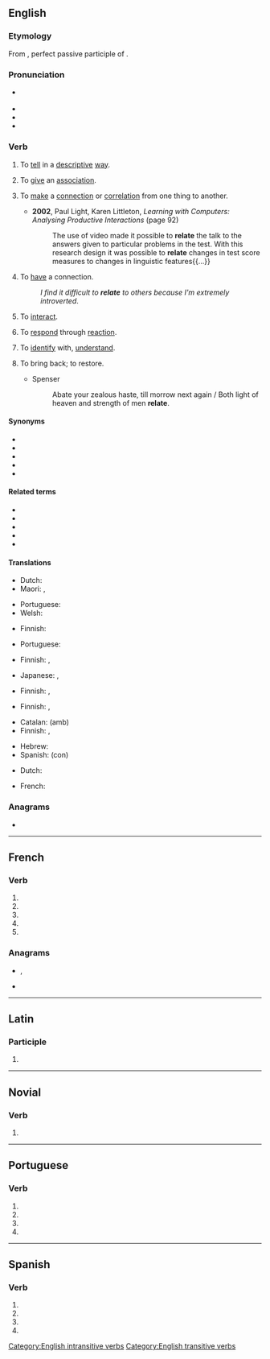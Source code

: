 {{also|relaté}}
==English==

===Etymology===
{{PIE root|en|telh₂}}
From {{etyl|la|en}} {{m|la|relātus}}, perfect passive participle of {{m|la|referō||carry back; report}}.

===Pronunciation===
* {{a|GenAm|RP}} {{IPA|/ɹɪˈleɪt/|/ɹiˈleɪt/|lang=en}}
* {{audio|En-us-relate.ogg|Audio (US)|lang=en}}
* {{rhymes|eɪt|lang=en}}
* {{hyphenation|re|late|lang=en}}

===Verb===
{{en-verb|relat}}

# {{lb|en|transitive}} To [[tell]] in a [[descriptive]] [[way]].
# {{lb|en|transitive}} To [[give]] an [[association]].
# {{lb|en|transitive}} To [[make]] a [[connection]] or [[correlation]] from one thing to another.
#* '''2002''', Paul Light, Karen Littleton, ''Learning with Computers: Analysing Productive Interactions'' (page 92)
#*: The use of video made it possible to '''relate''' the talk to the answers given to particular problems in the test. With this research design it was possible to '''relate''' changes in test score measures to changes in linguistic features{{...}}
# {{lb|en|intransitive}} To [[have]] a connection.
#: ''I find it difficult to '''relate''' to others because I'm extremely introverted''.
# {{lb|en|intransitive}} To [[interact]].
# {{lb|en|intransitive}} To [[respond]] through [[reaction]].
# {{lb|en|intransitive|with '''to'''}} To [[identify]] with, [[understand]].
# {{lb|en|obsolete}} To bring back; to restore.
#* Spenser
#*: Abate your zealous haste, till morrow next again / Both light of heaven and strength of men '''relate'''.

====Synonyms====
* {{l|en|chronicle}}
* {{l|en|describe}}
* {{l|en|divulge}}
* {{l|en|recount}}
* {{l|en|state}}

====Related terms====
* {{l|en|relatable}}
* {{l|en|relater}}
* {{l|en|relation}}
* {{l|en|relationship}}
* {{l|en|relative}}

====Translations====
{{trans-see|to narrate|narrate}}

{{trans-top|to tell in a descriptive manner}}
* Dutch: {{t+|nl|vertellen}}
* Maori: {{t|mi|āmiki}}, {{t|mi|āmiku}}
{{trans-mid}}
* Portuguese: {{t+|pt|relatar}}
* Welsh: {{t+|cy|adrodd}}
{{trans-bottom}}

{{trans-top|to give an association}}
* Finnish: {{t|fi|tuoda mieleen}}
{{trans-mid}}
* Portuguese: {{t+|pt|relacionar}}
{{trans-bottom}}

{{trans-top|to make a connection from something to something else}}
* Finnish: {{t+|fi|liittää}}, {{t+|fi|yhdistää}}
{{trans-mid}}
* Japanese: {{t|ja|関連付ける|tr=kanrendukeru}}, {{t|ja|結び付ける|tr=musubitsukeru}}
{{trans-bottom}}

{{trans-top|to have a connection}}
* Finnish: {{t+|fi|liittyä}}, {{t+|fi|yhdistyä}}
{{trans-mid}}
{{trans-bottom}}

{{trans-see|to interact|interact}}

{{trans-top|to respond through reaction}}
* Finnish: {{t+|fi|vastata}}, {{t+|fi|reagoida}}
{{trans-mid}}
{{trans-bottom}}

{{trans-top|to identify with, understand}}
* Catalan: {{t|ca|indentificar-se}} (amb)
* Finnish: {{t+|fi|ymmärtää}}, {{t+|fi|samastua}}
{{trans-mid}}
* Hebrew: {{t|he|הזדהה|alt=הזדהה (עם)|tr=hizdahá}}
* Spanish: {{t+|es|identificarse}} (con)
{{trans-bottom}}

{{checktrans-top}}
* Dutch: {{t-check|nl|relateren}}
{{trans-mid}}
* French: {{t+check|fr|concerner}}
{{trans-bottom}}

===Anagrams===
* {{anagrams|en|Aertel|Tralee|alreet|e-alert|earlet|elater|telera}}

[[Category:English intransitive verbs]]
[[Category:English transitive verbs]]

----

==French==

===Verb===
{{fr-verb-form}}

# {{inflection of|relater||1|s|pres|indc|lang=fr}}
# {{inflection of|relater||3|s|pres|indc|lang=fr}}
# {{inflection of|relater||1|s|pres|subj|lang=fr}}
# {{inflection of|relater||3|s|pres|subj|lang=fr}}
# {{inflection of|relater||2|s|impr|lang=fr}}

===Anagrams===
* {{l|fr|alerte}}, {{l|fr|alerté}}
* {{l|fr|étaler}}

----

==Latin==

===Participle===
{{la-part-form|relāte}}

# {{inflection of|relātus||voc|m|s|lang=la}}

----

==Novial==

===Verb===
{{head|nov|verb}}

# {{l|en|relate}}

----

==Portuguese==

===Verb===
{{pt-verb-form}}

# {{pt-verb form of|relatar|ar|imperative|affirmative|singular|third}}
# {{pt-verb form of|relatar|ar|imperative|negative|singular|third}}
# {{pt-verb form of|relatar|ar|subjunctive|present|singular|first}}
# {{pt-verb form of|relatar|ar|subjunctive|present|singular|third}}

----

==Spanish==

===Verb===
{{head|es|verb form}}

# {{es-verb form of|ending=ar|mood=imperative|pers=2|formal=yes|number=singular|relatar}}
# {{es-verb form of|ending=ar|mood=subjunctive|tense=present|pers=1|number=singular|relatar}}
# {{es-verb form of|ending=ar|mood=subjunctive|tense=present|pers=2|formal=yes|number=singular|relatar}}
# {{es-verb form of|ending=ar|mood=subjunctive|tense=present|pers=3|number=singular|relatar}}